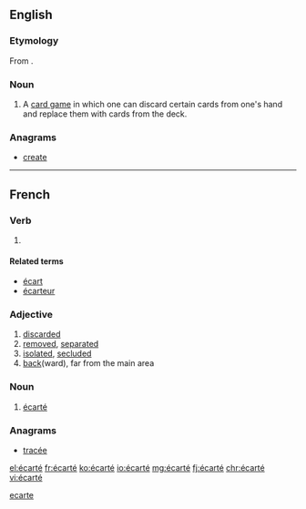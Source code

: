 ==English==

===Etymology===
From {{etyl|fr|en}} {{term|écarté|lang=fr}}.

===Noun===
{{en-noun}}

# A [[card game]] in which one can discard certain cards from one's hand and replace them with cards from the deck.

===Anagrams===
* [[create#English|create]]

[[Category:English terms spelled with É|ecarte]]
----

==French==

===Verb===
{{fr-past participle}}

# {{past participle of|écarter|lang=fr|sort=ecarte}}

====Related terms====
* [[écart]] {{g|m}}
* [[écarteur]] {{g|m}}

===Adjective===
{{fr-adj}}

# [[discarded]]
# [[removed]], [[separated]]
# [[isolated]], [[secluded]]
# [[back]](ward), far from the main area

===Noun===
{{fr-noun|m}}

# {{context|cards|lang=fr}} [[#English|écarté]]

===Anagrams===
* [[tracée#French|tracée]]

[[el:écarté]]
[[fr:écarté]]
[[ko:écarté]]
[[io:écarté]]
[[mg:écarté]]
[[fj:écarté]]
[[chr:écarté]]
[[vi:écarté]]